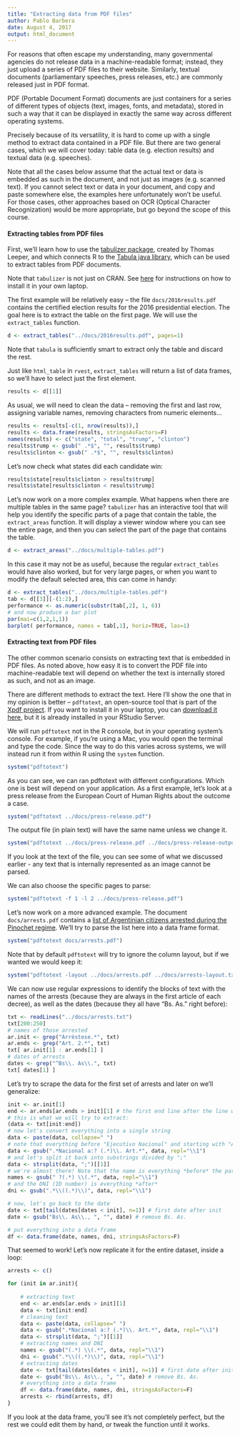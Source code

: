 ```yaml
---
title: "Extracting data from PDF files"
author: Pablo Barbera
date: August 4, 2017
output: html_document
---
```


For reasons that often escape my understanding, many governmental agencies do not release data in a machine-readable format; instead, they just upload a series of PDF files to their website. Similarly, textual documents (parliamentary speeches, press releases, etc.) are commonly released just in PDF format.

PDF (Portable Document Format) documents are just containers for a series of different types of objects (text, images, fonts, and metadata), stored in such a way that it can be displayed in exactly the same way across different operating systems.

Precisely because of its versatility, it is hard to come up with a single method to extract data contained in a PDF file. But there are two general cases, which we will cover today: table data (e.g. election results) and textual data (e.g. speeches). 

Note that all the cases below assume that the actual text or data is embedded as such in the document, and not just as images (e.g. scanned text). If you cannot select text or data in your document, and copy and paste somewhere else, the examples here unfortunately won't be useful. For those cases, other approaches based on OCR (Optical Character Recognization) would be more appropriate, but go beyond the scope of this course.

#### Extracting tables from PDF files

First, we'll learn how to use the [tabulizer package](https://github.com/ropensci/tabulizer), created by Thomas Leeper, and which connects R to the [Tabula java library](https://github.com/tabulapdf/tabula), which can be used to extract tables from PDF documents.

Note that `tabulizer` is not just on CRAN. See [here](https://github.com/ropensci/tabulizer#installation) for instructions on how to install it in your own laptop.

The first example will be relatively easy -- the file `docs/2016results.pdf` contains the certified election results for the 2016 presidential election. The goal here is to extract the table on the first page. We will use the `extract_tables` function.

```r
d <- extract_tables("../docs/2016results.pdf", pages=1)
```

Note that `tabula` is sufficiently smart to extract only the table and discard the rest.

Just like `html_table` in `rvest`, `extract_tables` will return a list of data frames, so we'll have to select just the first element.

```r
results <- d[[1]]
```

As usual, we will need to clean the data -- removing the first and last row, assigning variable names, removing characters from numeric elements...

```r
results <- results[-c(1, nrow(results)),]
results <- data.frame(results, stringsAsFactors=F)
names(results) <- c("state", "total", "trump", "clinton")
results$trump <- gsub(" .*$", "", results$trump)
results$clinton <- gsub(" .*$", "", results$clinton)
```

Let's now check what states did each candidate win:

```r
results$state[results$clinton > results$trump]
results$state[results$clinton < results$trump]
```

Let's now work on a more complex example. What happens when there are multiple tables in the same page? `tabulizer` has an interactive tool that will help you identify the specific parts of a page that contain the table, the `extract_areas` function. It will display a viewer window where you can see the entire page, and then you can select the part of the page that contains the table.

```r
d <- extract_areas("../docs/multiple-tables.pdf")
```

In this case it may not be as useful, because the regular `extract_tables` would have also worked, but for very large pages, or when you want to modify the default selected area, this can come in handy:

```r
d <- extract_tables("../docs/multiple-tables.pdf")
tab <- d[[3]][-(1:2),]
performance <- as.numeric(substr(tab[,2], 1, 6))
# and now produce a bar plot
par(mai=c(1,2,1,1))
barplot( performance, names = tab[,1], horiz=TRUE, las=1)

```

#### Extracting text from PDF files

The other common scenario consists on extracting text that is embedded in PDF files. As noted above, how easy it is to convert the PDF file into machine-readable text will depend on whether the text is internally stored as such, and not as an image.

There are different methods to extract the text. Here I'll show the one that in my opinion is better -- `pdftotext`, an open-source tool that is part of the [Xpdf project](http://www.foolabs.com/xpdf/about.html). If you want to install it in your laptop, you can [download it here](http://www.foolabs.com/xpdf/download.html), but it is already installed in your RStudio Server.

We will run `pdftotext` not in the R console, but in your operating system's console. For example, if you're using a Mac, you would open the terminal and type the code. Since the way to do this varies across systems, we will instead run it from within R using the `system` function.

```r
system("pdftotext")
```

As you can see, we can ran pdftotext with different configurations. Which one is best will depend on your application. As a first example, let's look at a press release from the European Court of Human Rights about the outcome a case.

```r
system("pdftotext ../docs/press-release.pdf")
```

The output file (in plain text) will have the same name unless we change it.

```r
system("pdftotext ../docs/press-release.pdf ../docs/press-release-output.txt")
```

If you look at the text of the file, you can see some of what we discussed earlier - any text that is internally represented as an image cannot be parsed.

We can also choose the specific pages to parse:

```r
system("pdftotext -f 1 -l 2 ../docs/press-release.pdf")
```

Let's now work on a more advanced example. The document `docs/arrests.pdf` contains a [list of Argentinian citizens arrested during the Pinochet regime](http://ftp2.errepar.com/bo/2013/04/SUPLE_17-04-2013.pdf). We'll try to parse the list here into a data frame format.

```r
system("pdftotext docs/arrests.pdf")
```

Note that by default `pdftotext` will try to ignore the column layout, but if we wanted we would keep it:

```r
system("pdftotext -layout ../docs/arrests.pdf ../docs/arrests-layout.txt")
```

We can now use regular expressions to identify the blocks of text with the names of the arrests (because they are always in the first article of each decree), as well as the dates (because they all have "Bs. As." right before):

```r
txt <- readLines("../docs/arrests.txt")
txt[200:250]
# names of those arrested
ar.init <- grep("Arréstese.*", txt)
ar.ends <- grep("Art. 2.*", txt)
txt[ ar.init[1] : ar.ends[1] ]
# dates of arrests
dates <- grep("^Bs\\. As\\.", txt)
txt[ dates[1] ]
```

Let's try to scrape the data for the first set of arrests and later on we'll generalize:

```r
init <- ar.init[1]
end <- ar.ends[ar.ends > init][1] # the first end line after the line we just chose
# this is what we will try to extract:
(data <- txt[init:end])
# now let's convert everything into a single string
data <- paste(data, collapse=" ")
# note that everything before "Ejecutivo Nacional" and starting with "Art. 2" is useless
data <- gsub(".*Nacional a:? (.*)\\. Art.*", data, repl="\\1")
# and let's split it back into substrings divided by ";"
data <- strsplit(data, ";")[[1]]
# we're almost there! Note that the name is everything *before* the parenthesis
names <- gsub(" ?(.*) \\(.*", data, repl="\\1")
# and the DNI (ID number) is everything *after*
dni <- gsub(".*\\((.*)\\)", data, repl="\\1")

# now, let's go back to the date
date <- txt[tail(dates[dates < init], n=1)] # first date after init
date <- gsub("Bs\\. As\\., ", "", date) # remove Bs. As.

# put everything into a data frame
df <- data.frame(date, names, dni, stringsAsFactors=F)

```

That seemed to work! Let's now replicate it for the entire dataset, inside a loop:

```r
arrests <- c()

for (init in ar.init){
	
	# extracting text
	end <- ar.ends[ar.ends > init][1]
	data <- txt[init:end]
	# cleaning text
	data <- paste(data, collapse=" ")
	data <- gsub(".*Nacional a:? (.*)\\. Art.*", data, repl="\\1")
	data <- strsplit(data, ";")[[1]]
	# extracting names and DNI
	names <- gsub("(.*) \\(.*", data, repl="\\1")
	dni <- gsub(".*\\((.*)\\)", data, repl="\\1")
	# extracting dates
	date <- txt[tail(dates[dates < init], n=1)] # first date after init
	date <- gsub("Bs\\. As\\., ", "", date) # remove Bs. As.
	# everything into a data frame
	df <- data.frame(date, names, dni, stringsAsFactors=F)
	arrests <- rbind(arrests, df)
}
```

If you look at the data frame, you'll see it's not completely perfect, but the rest we could edit them by hand, or tweak the function until it works.





